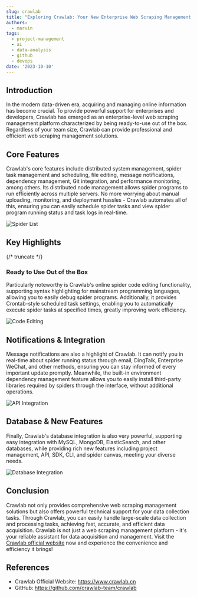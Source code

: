```yaml
---
slug: crawlab
title: "Exploring Crawlab: Your New Enterprise Web Scraping Management Choice"
authors:
  - marvin
tags:
  - project-management
  - ai
  - data-analysis
  - github
  - devops
date: '2023-10-10'
---
```

## Introduction

In the modern data-driven era, acquiring and managing online information has become crucial. To provide powerful support for enterprises and developers, Crawlab has emerged as an enterprise-level web scraping management platform characterized by being ready-to-use out of the box. Regardless of your team size, Crawlab can provide professional and efficient web scraping management solutions.

## Core Features

Crawlab's core features include distributed system management, spider task management and scheduling, file editing, message notifications, dependency management, Git integration, and performance monitoring, among others. Its distributed node management allows spider programs to run efficiently across multiple servers. No more worrying about manual uploading, monitoring, and deployment hassles - Crawlab automates all of this, ensuring you can easily schedule spider tasks and view spider program running status and task logs in real-time.

![Spider List](https://www.crawlab.cn/assets/images/screenshots/screenshot-spider-list.png)

## Key Highlights

{/* truncate */}

### Ready to Use Out of the Box

Particularly noteworthy is Crawlab's online spider code editing functionality, supporting syntax highlighting for mainstream programming languages, allowing you to easily debug spider programs. Additionally, it provides Crontab-style scheduled task settings, enabling you to automatically execute spider tasks at specified times, greatly improving work efficiency.

![Code Editing](https://www.crawlab.cn/assets/images/screenshots/screenshot-spider-detail-files.png)

## Notifications & Integration

Message notifications are also a highlight of Crawlab. It can notify you in real-time about spider running status through email, DingTalk, Enterprise WeChat, and other methods, ensuring you can stay informed of every important update promptly. Meanwhile, the built-in environment dependency management feature allows you to easily install third-party libraries required by spiders through the interface, without additional operations.

![API Integration](https://www.crawlab.cn/assets/images/screenshots/screenshot-api.png)

## Database & New Features

Finally, Crawlab's database integration is also very powerful, supporting easy integration with MySQL, MongoDB, ElasticSearch, and other databases, while providing rich new features including project management, API, SDK, CLI, and spider canvas, meeting your diverse needs.

![Database Integration](https://www.crawlab.cn/assets/images/screenshots/screenshot-data-source-list.png)

## Conclusion

Crawlab not only provides comprehensive web scraping management solutions but also offers powerful technical support for your data collection tasks. Through Crawlab, you can easily handle large-scale data collection and processing tasks, achieving fast, accurate, and efficient data acquisition. Crawlab is not just a web scraping management platform - it's your reliable assistant for data acquisition and management. Visit the [Crawlab official website](https://www.crawlab.cn) now and experience the convenience and efficiency it brings!

## References

- Crawlab Official Website: https://www.crawlab.cn
- GitHub: https://github.com/crawlab-team/crawlab
